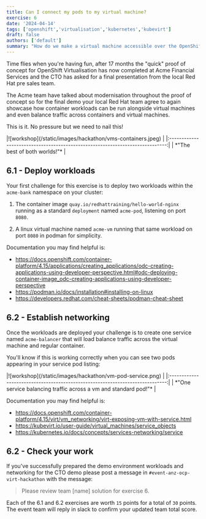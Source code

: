 ```yaml
---
title: Can I connect my pods to my virtual machine?
exercise: 6
date: '2024-04-14'
tags: ['openshift','virtualisation','kubernetes','kubevirt']
draft: false
authors: ['default']
summary: "How do we make a virtual machine accessible over the OpenShift SDN"
---
```


Time flies when you're having fun, after 17 months the "quick" proof of concept for OpenShift Virtualisation has now completed at Acme Financial Services and the CTO has asked for a final presentation from the local Red Hat pre sales team.

The Acme team have talked about modernisation throughout the proof of concept so for the final demo your local Red Hat team agree to again showcase how container workloads can be run alongside virtual machines and even balance traffic across containers and virtual machines.

This is it. No pressure but we need to nail this!

<Zoom>
|![workshop](/static/images/hackathon/vms-containers.jpeg)            | 
|:-----------------------------------------------------------------------------:|
| *"The best of both worlds!"*                                                  |
</Zoom>


## 6.1 - Deploy workloads

Your first challenge for this exercise is to deploy two workloads within the `acme-bank` namespace on your cluster:

1. The container image `quay.io/redhattraining/hello-world-nginx` running as a standard `deployment` named `acme-pod`, listening on port `8080`.

2. A linux virtual machine named `acme-vm` running that same workload on port `8080` in podman for simplicity.

Documentation you may find helpful is:
- https://docs.openshift.com/container-platform/4.15/applications/creating_applications/odc-creating-applications-using-developer-perspective.html#odc-deploying-container-image_odc-creating-applications-using-developer-perspective
- https://podman.io/docs/installation#installing-on-linux
- https://developers.redhat.com/cheat-sheets/podman-cheat-sheet

## 6.2 - Establish networking

Once the workloads are deployed your challenge is to create one service named `acme-balancer` that will load balance traffic across the virtual machine and regular container.

You'll know if this is working correctly when you can see two pods appearing in your service pod listing:

<Zoom>
|![workshop](/static/images/hackathon/vm-pod-service.png)             | 
|:-----------------------------------------------------------------------------:|
| *"One service balancing traffic across a vm and standard pod!"*               |
</Zoom>

Documentation you may find helpful is:
- https://docs.openshift.com/container-platform/4.15/virt/vm_networking/virt-exposing-vm-with-service.html
- https://kubevirt.io/user-guide/virtual_machines/service_objects
- https://kubernetes.io/docs/concepts/services-networking/service


## 6.2 - Check your work

If you've successfully prepared the demo environment workloads and networking for the CTO demo please post a message in `#event-anz-ocp-virt-hackathon` with the message:

> Please review team [name] solution for exercise 6.

Each of the 6.1 and 6.2 exercises are worth `15` points for a total of `30` points. The event team will reply in slack to confirm your updated team total score.
